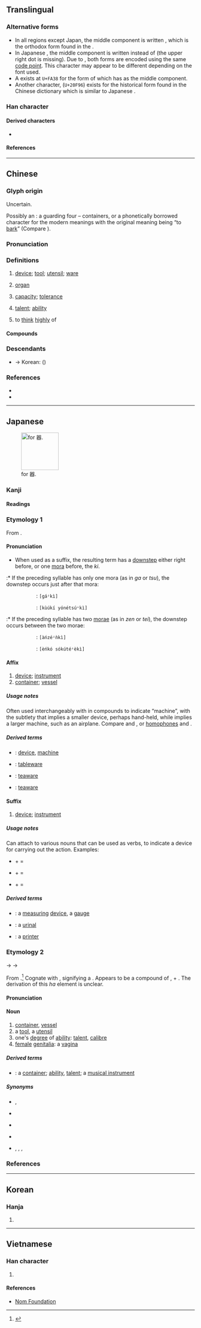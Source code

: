 {{also|噐|𠾖}}
{{character info/new}}
{{character info/new|0xfa38}}
==Translingual==
{{stroke order|strokes=16}}
{{ja-forms|器|器|器}}

===Alternative forms===
* In all regions except Japan, the middle component is written {{l|mul|犬}}, which is the orthodox form found in the {{w|Kangxi dictionary}}.
* In Japanese {{w|shinjitai}}, the middle component is written {{l|mul|大}} instead of {{l|mul|犬}} (the upper right dot is missing). Due to {{w|Han unification}}, both forms are encoded using the same [[code point]]. This character may appear to be different depending on the font used.
* A {{w|CJK Compatibility Ideographs|CJK compatibility ideograph}} exists at <code>U+FA38</code> for the {{w|kyūjitai}} form of {{lang|ja|器}} which has {{l|mul|犬}} as the middle component.
* Another character, {{l|mul|𠾖}} (<code>U+20F96</code>) exists for the historical form found in the {{w|Ming dynasty}} {{lang|zh|《直音篇》}} Chinese dictionary<!-- Refer http://dict.variants.moe.edu.tw/bookpiece/062/43430.png --> which is similar to Japanese {{w|shinjitai}}.

===Han character===
{{Han char|rn=30|rad=口|as=13|asj+=12|sn=16|snj+=15|four=66663|canj=RRIKR|ids=⿱哭吅(GHTKV),⿳吅大吅(J)}}

====Derived characters====
* <big>{{l|mul|[[𮣦]], [[𢻪]], [[𣀬]], [[𥀴]], [[𤼅]], [[𥷇]], [[𩆮]], [[𬑀]]}}</big>

====References====
{{Han ref|kx=0210.020|dkj=04349|dj=0432.260|hdz=10690.070|uh=5668}}
{{Han ref|uh=FA38}}

----

==Chinese==
{{zh-forms|alt=噐,𡄛,𦈯,𠾖,𫩏-second round simplified,⿳吅一吅,⿳吅大𫩏,⿳𫩏大吅,⿳吅亠吅,⿳吅二吅,⿻㗊十,⿳吅太吅,⿳吅夭吅,⿱吅缶,⿱吅𦈢}} <!-- Refer http://dict.variants.moe.edu.tw/variants/rbt/word_attribute.rbt?educode=A00696 -->

===Glyph origin===
{{Han etym}}
Uncertain.

Possibly an {{liushu|ic|nocap=1}}: a {{zh-l|*犬|dog}} guarding four {{zh-l|*口|vessel}} – containers, or a phonetically borrowed character for the modern meanings with the original meaning being “to [[bark#Verb|bark]]” (Compare {{zh-l|*狺}}).

===Pronunciation===
{{zh-pron
|m=qì
|m-s=
|c=hei3
|c-t=
|g=
|h=pfs=hi
|j=
|mb=ki̿
|md=kí
|mn=khì
|mn-t=ki3
|w=2qi
|x=
|mc=y
|oc=y
|ma=y
|cat=n,v
}}

===Definitions===
{{zh-hanzi}}

# [[device]]; [[tool]]; [[utensil]]; [[ware]]
#: {{zh-x|器具|utensil}}
# {{lb|zh|medicine}} [[organ]]
#: {{zh-x|器官|organ}}
# [[capacity]]; [[tolerance]]
#: {{zh-x|器量|tolerance}}
# [[talent]]; [[ability]]
#: {{zh-x|大器晚成|[idiom] A great talent takes time to mature.}}
# {{lb|zh|literary}} to [[think]] [[highly]] of
#: {{zh-x|器重|to regard highly}}

====Compounds====
{{zh-der|器材|器官|器件|器具|器量|器皿|器物|器械|器械體操|器宇|器樂|器質|器重|瓷器|磁器|傳聲器|電器|機器|擴音器|木器|容器|鐵器|微音器|武器|儀器|不器|不成半器|不成器|主器|乾燥器|什器|令器|佐助器|佳器|便器|俊器|偉器|偏狹小器|偷聽器|傾覆重器|光學儀器|公器|兵器|兵盡器竭|冥器|冷凝器|冷卻器|凶器|刀杖器械|分器|刑器|利器|刮地器|制動器|劍器|加速器|助聽器|化學武器|化油器|受器|受話器|口器|古器物學|合成樂器|吉器|名器|君子不器|吸器|吸塵器|吸振器|吹奏樂器|吹樂器|味覺器|呼叫器|呼吸器|呼吸器官|和聲樂器|哺乳器|嗅覺器|噴漆器|噴火器|噴霧器|器世間|器任|器作|器使|器宇不凡|器宇軒昂|器官移植|器官銀行|器小易盈|器局|器度|器滿則傾|器用|器識|器類|器鼠難投|國器|培土器|壽器|外生殖器|夜視儀器|大器|大器小用|大器晚成|太空武器|奩器|孢子器|安定器|宏器|宗器|定器|定時器|宥坐器|家用電器|封緘器|射水器|將相器|導航器|小器|小器作|小器易盈|小器相|常規武器|度器|度量器|庸器|廊廟器|廟堂之器|弦樂器|強波器|彝器|性器|性器官|感覺器官|成器|才器|打擊樂器|投鼠忌器|拉力器|按摩器|振盪器|掃描器|排泄器官|推進器|揚聲器|撥弦樂器|擦弦樂器|擲鼠忌器|擴胸器|擾流器|攪拌器|攲器|放大器|散熱器|敲擊樂器|整流器|斗筲之器|斗筲小器|料器|明器|智器|暗器|木管樂器|材器|核反應器|核子武器|核武器|根器|梓器|楚漆器|榨乳器|樂器|模擬器|機器人|機器手|機器油|機器翻譯|機器設備|機器語言|殺蟲器|民族樂器|氣鳴樂器|水深器|水準器|汽化器|泌尿器|法器|法華器|注射器|消化器官|消火器|消音器|減震器|測步器|測深器|測謊器|溲器|溺器|滅火器|滅音器|滌器|漆器|漆器雕|漏斗器|漢禮器碑|濾器|濾水器|濾波器|瀏覽器|灌注器|火器|照明器具|蒸餾器|熱水器|燒錄器|玉器|琢玉成器|瑚璉之器|瑚璉器|瓦器|瓦器蚌盤|生殖器|生殖器官|生物武器|畫圖器|發光器|發射器|發聲器|發話器|發音器官|盛器|監視器|省煤器|石器|石器時代|磨末器|礱淬利器|示波器|社稷之器|神器|祭器|視覺器|視訊器|禮器|禮器碑|移調樂器|竊聽器|竹器|箔檢電器|算器|管樂器|簧樂器|粹器|紡績器|紫砂器|細石器|細菌武器|編譯器|縮圖器|繼電器|續航器|聯軸器|聽診器|胞子器|膜鳴樂器|航空器|花器|薰蕕同器|薰蕕異器|藏器待時|藏精器|虛器|蜂鳴器|衡器|褊狹小器|褻器|解碼器|解調器|計數器|計算器|調諧器|警報器|變壓器|變流器|變速器|變電器|賓器|赤土陶器|起動器|軍器|輕武器|轉換器|轉轍器|送話器|通訊器|連接器|運動器官|運動器材|遙控器|酒器|釀器|重器|重武器|量角器|鈍器|銀器|銅器|銅器時代|銅管樂器|銳器|錫器|鍵盤樂器|鐵器時代|開罐器|閘道器|閨器|防盜器|降壓器|除霧器|陳器|陶器|陶器婚|陶瓷器|隨才器使|雄器|離合器|雨量器|電器行|電容器|電暖器|電樂器|電熱器|電熱水器|電算器|青銅器|青雲之器|響器|顯示器|風信器|飛行器|食器|飲器|飲水器|飾器|驗電器|鳴器|炊器}}

===Descendants===
* → Korean: {{ko-l|그릇|receptacle; bowl; capacity; tolerance}} ({{zh-ref|Pan, 2006}})

===References===
* {{R:twedu|A00696}}
* {{R:yue:Hanzi}}

{{zh-cat|Advanced}}

----

==Japanese==
{{ja-kanji forms|器|pic2=器 kyuujitai.PNG}}
[[File:RYAKUJI ki.png|thumb|right|100px|{{w|Ryakuji}} for 器.]]

===Kanji===
{{ja-kanji|grade=4|rs=口13|kyu=器}} <!-- Note: Kyūjitai form is 器 (U+FA38) -->

====Readings====
{{ja-readings
|goon=き
|kanon=き
|kun=うつわ-
}}

===Etymology 1===
{{ja-kanjitab|yomi=o|き}}
From {{etyl|ltc|ja|sort=き}} {{m|zh|器|tr=khij<sup>H</sup>||vessel; instrument}}.

====Pronunciation====
{{ja-pron|yomi=o|き}}
* When used as a suffix, the resulting term has a [[downstep]] either right before, or one [[mora]] before, the ''ki''.
:* If the preceding syllable has only one mora (as in ''ga'' or ''tsu''), the downstep occurs just after that mora:
::: {{m|ja|瓦器||unglazed earthenware}}: {{ja-accent/down|が}}{{lang|ja|き}} <span class="Latn"><tt>[gáꜜkì]</tt></span>
::: {{m|ja|空気予熱器|tr=kūki yonetsuki||air pre-heater}}: {{lang|ja|く}}{{ja-accent/high|うきよね}}{{ja-accent/down|つ}}{{lang|ja|き}} <span class="Latn"><tt>[kùúkí yónétsúꜜkì]</tt></span>
:* If the preceding syllable has two [[morae]] (as in ''zen'' or ''tei''), the downstep occurs between the two morae:
::: {{l|ja|安全器|tr=anzenki||safety cut-out}}: {{lang|ja|あ}}{{ja-accent/high|ん}}{{ja-accent/down|ぜ}}{{lang|ja|んき}} <span class="Latn"><tt>[àńzéꜜǹkì]</tt></span>
::: {{l|ja|円弧測定器|tr=enko sokuteiki||cyclometer}}: {{lang|ja|え}}{{ja-accent/high|んこそく}}{{ja-accent/down|て}}{{lang|ja|いき}} <span class="Latn"><tt>[èńkó sókútéꜜèkì]</tt></span>

====Affix====
{{ja-pos|affix|き}}

# [[device]]; [[instrument]]
# [[container]]; [[vessel]]

=====Usage notes=====
Often used interchangeably with {{m|ja|機|tr=ki}} in compounds to indicate “machine”, with the subtlety that {{lang|ja|器}} implies a smaller device, perhaps hand-held, while {{ja-l|機}} implies a larger machine, such as an airplane. Compare {{m|ja|食器|tr=shokki||tableware}} and {{m|ja|飛行機|tr=hikōki||airplane}}, or [[homophone]]s {{m|ja|機械|tr=kikai||machine|pos=generally larger}} and {{m|ja|器械|tr=kikai||machine, tool|pos=generally smaller}}.

=====Derived terms=====
{{der-top}}
* {{ja-r|器械|きかい}}: [[device]], [[machine]] {{qualifier|generally smaller}}
* {{ja-r|食器|しょっき}}: [[tableware]]
* {{ja-r|茶器|ちゃき}}: [[teaware]]
* {{ja-r|茗器|めいき}}: [[teaware]]
{{der-bottom}}

====Suffix====
{{ja-pos|suffix|き}}

# [[device]]; [[instrument]]

=====Usage notes=====
Can attach to various nouns that can be used as verbs, to indicate a device for carrying out the action. Examples:
* {{m|ja|計量|tr=keiryō||measurement, measuring, gauging}} + {{m|ja|器|tr=-ki}} = {{m|ja|計量器|tr=keiryōki||a measuring device, a gauge}}
* {{m|ja|尿|tr=nyō||urine}} + {{m|ja|器|tr=-ki}} = {{m|ja|尿器|tr=nyōki||urinal}}
* {{m|ja|印字|tr=inji||print, type|lit=stamp + character}} + {{m|ja|器|tr=-ki}} = {{m|ja|印字器|tr=injiki||a printer|pos=a smaller device, such as a handheld number and letter puncher}}

=====Derived terms=====
{{der-top}}
* {{ja-r|計量器|けいりょうき}}: a [[measuring]] [[device]], a [[gauge]]
* {{ja-r|尿器|にょうき}}: a [[urinal]]
* {{ja-r|印字器|いんじき}}: a [[printer]] {{qualifier|a smaller device, such as a handheld number and letter puncher}}
{{der-bottom}}

===Etymology 2===
{{ja-kanjitab|yomi=k|うつわ}}
{{IPAchar|/ut͡supa/}} → {{IPAchar|/ut͡suɸa/}} → {{IPAchar|/ut͡suwa/}}

From {{etyl|ojp|ja|sort=うつわ}}.<ref name="KDJ">{{R:Kokugo Dai Jiten}}</ref> Cognate with {{m|ja|空|tr=utsuo|pos=ancient ''utsupo'', ''utsubo''}}, signifying a {{m|en|hollowness}}. Appears to be a compound of {{m|ja|空}}, {{m|ja|内|tr=utsu||hollow|pos=combining form, standalone form ''uchi'', “inside”}} + {{m|ja|は|tr=ha}}. The derivation of this ''ha'' element is unclear.

====Pronunciation====
{{ja-pron|yomi=k|うつわ|acc=0|acc_ref=DJR}}

====Noun====
{{ja-noun|うつわ|hhira=うつは}}

# [[container]], [[vessel]]
# a [[tool]], a [[utensil]]
# one's [[degree]] of [[ability]]: [[talent]], [[calibre]]
# [[female]] [[genitalia]]: a [[vagina]]

=====Derived terms=====
{{der-top}}
* {{ja-r|器物|うつわもの}}: a [[container]]; [[ability]], [[talent]]; a [[musical instrument]]
{{der-bottom}}

=====Synonyms=====
{{der-top|Synonyms}}
* {{sense|container}} {{ja-r|入れ物|いれもの}}, {{ja-r|容器|ようき}}
* {{sense|utensil}} {{ja-r|器具|きぐ}} {{qualifier|smaller; such as in a kitchen}}
* {{sense|tool}} {{ja-r|道具|どうぐ}} {{qualifier|bigger; overtones of {{m|en|equipment}}, such as in a garage}}
* {{sense|ability}} {{ja-r|器量|きりょう}}
* {{sense|vagina}} {{ja-r|膣|ちつ|pos=clinical}}, {{ja-r|女陰|じょいん|pos=formal}}, {{ja-r|まんこ|pos=slang, crude}}, {{ja-r|あそこ|pos=slang, euphemistic}}
{{der-bottom}}

===References===
<references/>

----

==Korean==

===Hanja===
{{ko-hanja|hangeul=기|mr=ki}}

# {{defn|lang=ko|sort=口13}}

----

==Vietnamese==

===Han character===
{{vi-hantu|[[khí]]|rs=口13}}

# {{defn|lang=vi|sort=口13}}

====References====
* [http://nomfoundation.org/common/nom_details.php?codepoint=5668 Nom Foundation]